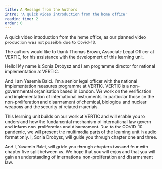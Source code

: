 ```yaml
---
title: A Message from the Authors
intro: 'A quick video introduction from the home office'
reading_time: 2
order: 0
---
```


<Figure
  size="large"
  src="unsc_cover_picture.jpg"
  caption="UNSC conference."
  credit="?"
  license="cc-by-2"
  alt="A large roundtable surrounded by rows of chairs and people. In the center, five people sit at a table, engaged in discussion."
></Figure>

A quick video introduction from the home office, as our planned video production was not possible due to Covid-19.

The authors would like to thank Thomas Brown, Associate Legal Officer at VERTIC, for his assistance with the development of this learning unit.

<LectureVideo smil="lu17/lu17_vl0_author.smil" poster="https://nonproliferation-elearning.eu/learningunits/disarmament-law/vid/lu17_vl0_author.jpg" subtitles="https://nonproliferation-elearning.eu/learningunits/disarmament-law/vid/lu17_vl0_author.vtt" provider="video-stream">

Hello! My name is Sonia Drobysz and I am programme director for national implementation at VERTIC.

And I am Yasemin Balci. I’m a senior legal officer with the national implementation measures programme at VERTIC. VERTIC is a non-governmental organisation based in London. We work on the verification and implementation of international instruments. In particular those on the non-proliferation and disarmament of chemical, biological and nuclear weapons and the security of related materials.

This learning unit builds on our work at VERTIC and will enable you to understand how the fundamental mechanism of international law govern and inform non-proliferation and disarmament. Due to the COVID-19 pandemic, we will present the multimedia parts of the learning unit in audio format only. I, Sonia Drobysz, will guide you through chapter one and three.

And I, Yasemin Balci, will guide you through chapters two and four with chapter five split between us. We hope that you will enjoy and that you will gain an understanding of international non-proliferation and disarmament law.

</LectureVideo>
